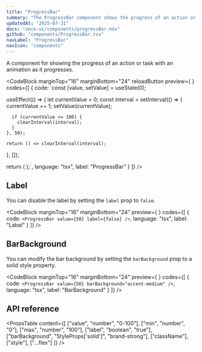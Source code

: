 ```yaml
---
title: "ProgressBar"
summary: "The ProgressBar component shows the progress of an action or task with an animation as it progresses."
updatedAt: "2025-07-31"
docs: "once-ui/components/progressBar.mdx"
github: "components/ProgressBar.tsx"
navLabel: "ProgressBar"
navIcon: "components"
---
```


A component for showing the progress of an action or task with an animation as it progresses.

<CodeBlock
  marginTop="16"
  marginBottom="24"
  reloadButton
  preview={
    <ProgressBarExample />
  }
  codes={[
    {
      code:
`const [value, setValue] = useState<number>(0);
  
useEffect(() => {
    let currentValue = 0;
    const interval = setInterval(() => {
      currentValue += 1;
      setValue(currentValue);
      
      if (currentValue >= 100) {
        clearInterval(interval);
      }
    }, 50);
    
    return () => clearInterval(interval);
}, []);
  
return (
    <ProgressBar value={value} />
);`,
      language: "tsx",
      label: "ProgressBar"
    }
  ]}
/>

## Label

You can disable the label by setting the `label` prop to `false`.

<CodeBlock
  marginTop="16"
  marginBottom="24"
  preview={
    <ProgressBar value={50} label={false} />
  }
  codes={[
    {
      code:
`<ProgressBar value={50} label={false} />`,
      language: "tsx",
      label: "Label"
    }
  ]}
/>

## BarBackground

You can modify the bar background by setting the `barBackground` prop to a solid style property.

<CodeBlock
  marginTop="16"
  marginBottom="24"
  preview={
    <ProgressBar value={50} barBackground="accent-medium" />
  }
  codes={[
    {
      code:
`<ProgressBar value={50} barBackground="accent-medium" />`,
      language: "tsx",
      label: "BarBackground"
    }
  ]}
/>

## API reference

<PropsTable
  content={[
    ["value", "number", "0-100"],
    ["min", "number", "0"],
    ["max", "number", "100"],
    ["label", "boolean", "true"],
    ["barBackground", "StyleProps['solid']", "brand-strong"],
    ["className"],
    ["style"],
    ["...flex"]
  ]}
/>